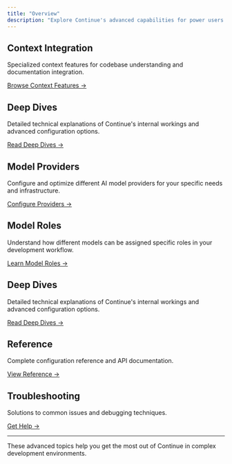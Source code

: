 ```yaml
---
title: "Overview"
description: "Explore Continue's advanced capabilities for power users and complex development scenarios."
---
```


## Context Integration

Specialized context features for codebase understanding and documentation integration.

[Browse Context Features →](/guides/understanding-assistants)

## Deep Dives

Detailed technical explanations of Continue's internal workings and advanced configuration options.

[Read Deep Dives →](/customize/deep-dives/configuration)

## Model Providers

Configure and optimize different AI model providers for your specific needs and infrastructure.

[Configure Providers →](/customize/model-providers/overview)

## Model Roles

Understand how different models can be assigned specific roles in your development workflow.

[Learn Model Roles →](/customize/model-roles)

## Deep Dives

Detailed technical explanations of Continue's internal workings and advanced configuration options.

[Read Deep Dives →](/customization/overview#configuration)

## Reference

Complete configuration reference and API documentation.

[View Reference →](/reference)

## Troubleshooting

Solutions to common issues and debugging techniques.

[Get Help →](/troubleshooting)

---

These advanced topics help you get the most out of Continue in complex development environments.